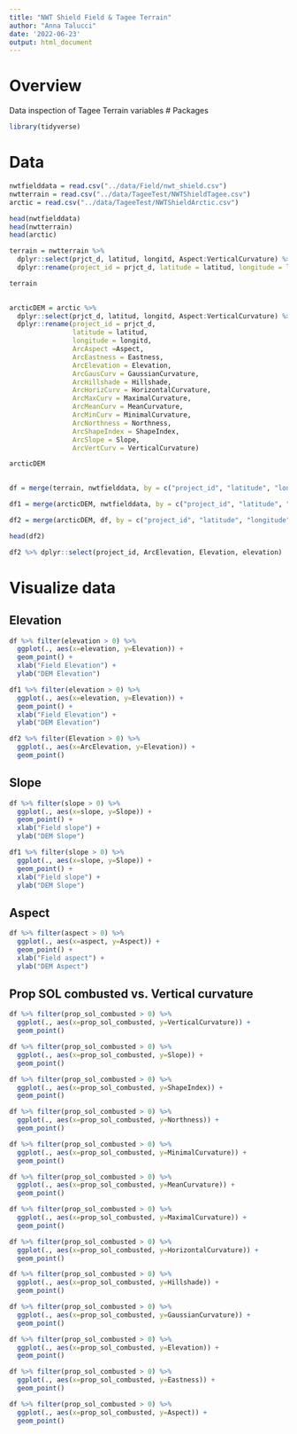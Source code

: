 ```yaml
---
title: "NWT Shield Field & Tagee Terrain"
author: "Anna Talucci"
date: '2022-06-23'
output: html_document
---
```


# Overview
Data inspection of Tagee Terrain variables
# Packages

```r
library(tidyverse)
```

# Data

```r
nwtfielddata = read.csv("../data/Field/nwt_shield.csv")
nwtterrain = read.csv("../data/TageeTest/NWTShieldTagee.csv")
arctic = read.csv("../data/TageeTest/NWTShieldArctic.csv")
```


```r
head(nwtfielddata)
head(nwtterrain)
head(arctic)
```

```r
terrain = nwtterrain %>% 
  dplyr::select(prjct_d, latitud, longitd, Aspect:VerticalCurvature) %>%
  dplyr::rename(project_id = prjct_d, latitude = latitud, longitude = longitd)

terrain
  
```

```r
arcticDEM = arctic %>% 
  dplyr::select(prjct_d, latitud, longitd, Aspect:VerticalCurvature) %>%
  dplyr::rename(project_id = prjct_d, 
                latitude = latitud, 
                longitude = longitd, 
                ArcAspect =Aspect, 
                ArcEastness = Eastness, 
                ArcElevation = Elevation, 
                ArcGausCurv = GaussianCurvature, 
                ArcHillshade = Hillshade, 
                ArcHorizCurv = HorizontalCurvature, 
                ArcMaxCurv = MaximalCurvature, 
                ArcMeanCurv = MeanCurvature, 
                ArcMinCurv = MinimalCurvature, 
                ArcNorthness = Northness, 
                ArcShapeIndex = ShapeIndex, 
                ArcSlope = Slope, 
                ArcVertCurv = VerticalCurvature)

arcticDEM
  
```

```r
df = merge(terrain, nwtfielddata, by = c("project_id", "latitude", "longitude"))
```

```r
df1 = merge(arcticDEM, nwtfielddata, by = c("project_id", "latitude", "longitude"))
```

```r
df2 = merge(arcticDEM, df, by = c("project_id", "latitude", "longitude"))
```

```r
head(df2)
```
```r
df2 %>% dplyr::select(project_id, ArcElevation, Elevation, elevation)

```

# Visualize data

## Elevation
```r
df %>% filter(elevation > 0) %>% 
  ggplot(., aes(x=elevation, y=Elevation)) +
  geom_point() +
  xlab("Field Elevation") +
  ylab("DEM Elevation")
```


```r
df1 %>% filter(elevation > 0) %>% 
  ggplot(., aes(x=elevation, y=Elevation)) +
  geom_point() +
  xlab("Field Elevation") +
  ylab("DEM Elevation")
```

```r
df2 %>% filter(Elevation > 0) %>% 
  ggplot(., aes(x=ArcElevation, y=Elevation)) +
  geom_point() 
```

## Slope
```r
df %>% filter(slope > 0) %>% 
  ggplot(., aes(x=slope, y=Slope)) +
  geom_point() +
  xlab("Field slope") +
  ylab("DEM Slope")
```

```r
df1 %>% filter(slope > 0) %>% 
  ggplot(., aes(x=slope, y=Slope)) +
  geom_point() +
  xlab("Field slope") +
  ylab("DEM Slope")
```
## Aspect

```r
df %>% filter(aspect > 0) %>% 
  ggplot(., aes(x=aspect, y=Aspect)) +
  geom_point() +
  xlab("Field aspect") +
  ylab("DEM Aspect")
```

## Prop SOL combusted vs. Vertical curvature
```r
df %>% filter(prop_sol_combusted > 0) %>% 
  ggplot(., aes(x=prop_sol_combusted, y=VerticalCurvature)) +
  geom_point() 
```

```r
df %>% filter(prop_sol_combusted > 0) %>% 
  ggplot(., aes(x=prop_sol_combusted, y=Slope)) +
  geom_point() 
```

```r
df %>% filter(prop_sol_combusted > 0) %>% 
  ggplot(., aes(x=prop_sol_combusted, y=ShapeIndex)) +
  geom_point() 
```

```r
df %>% filter(prop_sol_combusted > 0) %>% 
  ggplot(., aes(x=prop_sol_combusted, y=Northness)) +
  geom_point() 
```

```r
df %>% filter(prop_sol_combusted > 0) %>% 
  ggplot(., aes(x=prop_sol_combusted, y=MinimalCurvature)) +
  geom_point() 
```

```r
df %>% filter(prop_sol_combusted > 0) %>% 
  ggplot(., aes(x=prop_sol_combusted, y=MeanCurvature)) +
  geom_point() 
```

```r
df %>% filter(prop_sol_combusted > 0) %>% 
  ggplot(., aes(x=prop_sol_combusted, y=MaximalCurvature)) +
  geom_point() 
```

```r
df %>% filter(prop_sol_combusted > 0) %>% 
  ggplot(., aes(x=prop_sol_combusted, y=HorizontalCurvature)) +
  geom_point() 
```

```r
df %>% filter(prop_sol_combusted > 0) %>% 
  ggplot(., aes(x=prop_sol_combusted, y=Hillshade)) +
  geom_point() 
```

```r
df %>% filter(prop_sol_combusted > 0) %>% 
  ggplot(., aes(x=prop_sol_combusted, y=GaussianCurvature)) +
  geom_point() 
```

```r
df %>% filter(prop_sol_combusted > 0) %>% 
  ggplot(., aes(x=prop_sol_combusted, y=Elevation)) +
  geom_point() 
```

```r
df %>% filter(prop_sol_combusted > 0) %>% 
  ggplot(., aes(x=prop_sol_combusted, y=Eastness)) +
  geom_point() 
```

```r
df %>% filter(prop_sol_combusted > 0) %>% 
  ggplot(., aes(x=prop_sol_combusted, y=Aspect)) +
  geom_point() 
```